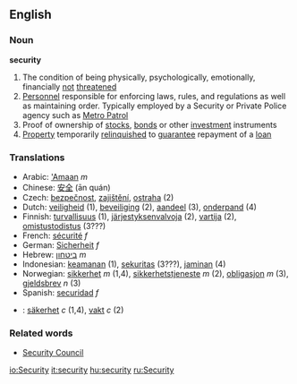 ==English==
===Noun===
'''security'''
#The condition of being physically, psychologically, emotionally, financially [[not]] [[threaten]]ed
#[[Personnel]] responsible for enforcing laws, rules, and regulations as well as maintaining order. Typically employed by a Security or Private Police agency such as [http://www.metropatrol.org/ Metro Patrol]
#Proof of ownership of [[stock]]s, [[bond]]s or other [[investment]] instruments
#[[Property]] temporarily [[relinquish]]ed to [[guarantee]] repayment of a [[loan]]

===Translations===
*Arabic: [['Amaan]] ''m''
*Chinese: [[安全]] (ān quán)
*Czech: [[bezpečnost]], [[zajištění]], [[ostraha]] (2)
*Dutch: [[veiligheid]] (1), [[beveiliging]] (2), [[aandeel]] (3), [[onderpand]] (4)
*Finnish: [[turvallisuus]] (1), [[järjestyksenvalvoja]] (2), [[vartija]] (2), [[omistustodistus]] (3???)
*French: [[sécurité]] ''f''
*German: [[Sicherheit]] ''f''
*Hebrew: [[ביטחון]] ''m''
*Indonesian: [[keamanan]] (1), [[sekuritas]] (3???), [[jaminan]] (4)
*Norwegian: [[sikkerhet]] ''m'' (1,4), [[sikkerhetstjeneste]] ''m'' (2), [[obligasjon]] ''m'' (3), [[gjeldsbrev]] ''n'' (3)
*Spanish: [[securidad]] ''f''
*{{sv}}: [[säkerhet]] ''c'' (1,4), [[vakt]] ''c'' (2)


===Related words===

*[[Security Council]]

[[io:Security]]
[[it:security]]
[[hu:security]]
[[ru:Security]]